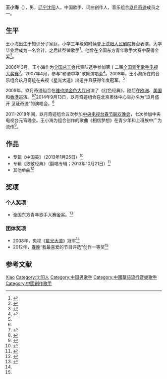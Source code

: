 {{藝人
| 姓名     = 王小海
| 類型     = 男歌手
| 圖片     = <!-- Use only free-licenced images which meet WP:NFCC -->
| 圖片簡介 = 
| 原名     = 
| 英文名   =  
| 綽號     = 
| 國籍     = {{PRC}}
| 民族     = 汉族
| 出生日期 = {{birth date and age|1980|6|23}}
| 出生地點 = {{CHN}}[[辽宁省|辽宁省]][[沈阳市|沈阳市]]
| 逝世日期 = 
| 逝世地點 = 
| 職業     = 歌手、[[词曲作家|词曲作家]]
| 語言     = 汉语
| 教育程度 = [[沈阳大学|沈阳大学]]财经系<ref name="multipleZG21 " />
| 宗教信仰 =  
| 配偶     = {{marriage|[[王小瑋|王小瑋]]|2016|2020|reason=div}}
| 音樂類型 = [[流行音乐|流行音乐]]
| 代表作   = 
| 活躍年代 = 2006年至今
| 唱片公司 =
| 經紀公司 = 
| 網站     = 
| 相關團體 = [[玖月奇迹|玖月奇迹]]
| 獎項     = 2008年[[中国中央电视台|央视]]《[[星光大道_(央视节目)|星光大道]]》冠军<ref name="multiplexlw65">{{cite web |url=http://ent.sina.com.cn/y/2010-09-27/12163099162.shtml? |title=玖月奇迹唱响维也纳金色大厅 同名EP碟推出 |accessdate=2010-09-27 |work=新浪 |archive-date=2016-03-04 |archive-url=https://web.archive.org/web/20160304090247/http://ent.sina.com.cn/y/2010-09-27/12163099162.shtml |dead-url=no }}</ref><br>[[中央广播电视总台春节联欢晚会|春晚]]“我最喜爱的节目评选”创作一等奖<ref name="multiplefh11">{{cite web |url=http://ent.ifeng.com/zz/detail_2011_10/21/10040599_0.shtml |title=玖月奇迹唱响苏区经典 公司透新年巡演计划 |accessdate=2011-10-21 |work=凤凰网 |archive-date=2021-08-15 |archive-url=https://web.archive.org/web/20210815112125/https://ent.ifeng.com/zz/detail_2011_10/21/10040599_0.shtml |dead-url=no }}</ref>}}
'''王小海'''（{{bd|1980年|6月23日|catIdx=Wang王}}），男，[[辽宁省|辽宁]][[沈阳市|沈阳]]人，中国歌手、词曲创作人，音乐组合[[玖月奇迹|玖月奇迹]]成员之一。

== 生平 ==
王小海出生于知识分子家庭，小学三年级的时候登上[[沈阳人民剧院|沈阳人民剧院]]舞台表演。大学毕业后成为一名会计，之后转型做歌手<ref>{{cite news |author=刘彦辰 |editor=王平 |title=奇迹组合 演绎奇迹 |url=http://rb.xxrb.com.cn/html/2013-05/24/content_141581.htm |accessdate=2020-10-11 |work=新乡日报 |date=2013-05-24 |archive-date=2020-10-11 |archive-url=https://web.archive.org/web/20201011080859/http://rb.xxrb.com.cn/html/2013-05/24/content_141581.htm |dead-url=no }}</ref>。他曾在全国东方青年歌手大赛中获得金奖<ref>{{cite news |author=吴雅菁 |editor=张洁 |title=手脚并用奏响双排键琴 当红组合演绎红色经典 |url=http://ngdsb.hinews.cn/html/2010-12/16/content_306351.htm |accessdate=2020-10-11 |work=南国都市报 |date=2010-12-16 |archive-date=2020-10-11 |archive-url=https://web.archive.org/web/20201011094115/http://ngdsb.hinews.cn/html/2010-12/16/content_306351.htm |dead-url=no }}</ref>。

2006年3月，王小海作为[[中华全国总工会|全国总工会]]代表队选手参加第十二届[[全国青年歌手电视大奖赛|全国青年歌手电视大奖赛]]<ref>{{cite news |author=梅文 |title=全总组队参加央视歌手大赛 |url=http://ent.sina.com.cn/x/2006-03-24/00061025266.html |accessdate=2020-11-11 |work=工人日报 |date=2006-03-24 |via=新浪网 |archive-date=2020-11-11 |archive-url=https://web.archive.org/web/20201111165249/http://ent.sina.com.cn/x/2006-03-24/00061025266.html |dead-url=no }}</ref>。2007年4月，参与“和谐中华”歌舞演唱会<ref>{{cite news |title=五一歌舞“和谐中华” |url=http://ent.sina.com.cn/x/2007-04-15/18201519769.html |accessdate=2020-11-11 |work=北京晚报 |date=2007-04-15 |via=新浪网 |archive-date=2020-11-11 |archive-url=https://web.archive.org/web/20201111165038/http://ent.sina.com.cn/x/2007-04-15/18201519769.html |dead-url=no }}</ref>。2008年，王小海所在的音乐组合玖月奇迹在[[中国中央电视台|央视]]《[[星光大道_(央视节目)|星光大道]]》出道并且获得年度冠军。<ref name="multiplexlw65"/>

2009年，玖月奇迹组合在[[维也纳金色大厅|维也纳金色大厅]]出演了《红色经典》，随后在[[欧洲|欧洲]]、[[美国|美国]]和[[香港|香港]]巡演。<ref name="multiplexlw65"/><ref name="multipleSH33">{{cite web|url=http://data.yule.sohu.com/star/data/28/28241/details.shtml|title=明星库：玖月奇迹|date=|work=搜狐}}{{dead link|date=2018年3月 |bot=InternetArchiveBot |fix-attempted=yes}}</ref>2014年9月13日，玖月奇迹组合在北京奥体中心举办名为“玖月盛开 见证奇迹”的演唱会。<ref >{{cite web|url=http://ent.sina.com.cn/y/2014-09-15/09454208576.shtml|title=玖月奇迹北京开唱 张凯丽助阵宋祖英捧场|accessdate=2014-09-15|work=新浪|archive-date=2020-04-11|archive-url=https://web.archive.org/web/20200411103811/http://ent.sina.com.cn/y/2014-09-15/09454208576.shtml|dead-url=no}}</ref>

2011-2018年间，玖月奇迹组合五次参加[[中央广播电视总台春节联欢晚会|中央电视台春节联欢晚会]]，七次参加中央电视台元宵晚会。王小海为组合创作的歌曲《相信梦想》在青少年和上班族中广为流传<ref>{{cite news |author=郭超 |title=奇迹不只是别人的故事——访歌曲《相信梦想》词曲作者王小海 |url=https://epaper.gmw.cn/gmrb/html/2017-01/20/nw.D110000gmrb_20170120_4-09.htm?div=-1 |accessdate=2020-10-11 |work=光明日报 |date=2017-01-20 |archive-date=2020-10-11 |archive-url=https://web.archive.org/web/20201011082847/https://epaper.gmw.cn/gmrb/html/2017-01/20/nw.D110000gmrb_20170120_4-09.htm?div=-1 |dead-url=no }}</ref>。

== 作品 ==
{{Main|玖月奇迹#音乐作品}}
*专辑《中国美》（2013年1月25日）<ref>{{cite news |title=酷狗音乐玖月奇迹专辑 中国美 |url=http://www.kugou.com/yy/album/single/980309.html?frombaidu |accessdate=2019-07-18 |agency=酷狗音乐 |archive-date=2020-04-11 |archive-url=https://web.archive.org/web/20200411111401/http://www.kugou.com/yy/album/single/980309.html%3Ffrombaidu |dead-url=no }}</ref>
*专辑《致敬经典》（翻唱专辑；2013年10月21日）<ref>{{cite news |title=酷狗音乐玖月奇迹专辑 致敬经典 |url=https://www.kugou.com/yy/album/single/959774.html |accessdate=2019-07-18 |agency=酷狗音乐 |archive-date=2020-04-11 |archive-url=https://web.archive.org/web/20200411113013/https://www.kugou.com/yy/album/single/959774.html |dead-url=no }}</ref>
*其他单曲<ref>{{cite news |title=玖月奇迹曲目 |url=https://music.163.com/#/artist?id=12022&market=baiduqk |agency=网易云音乐 |accessdate=2020-04-12 |archive-date=2018-10-18 |archive-url=https://web.archive.org/web/20181018134211/https://music.163.com/#/artist?id=12022&market=baiduqk |dead-url=no }}</ref>

== 奖项 ==
=== 个人奖项 ===
* 全国东方青年歌手大赛金奖。<ref name="multipleZG21">{{cite web |url=http://www.cnr.cn/gx/gz/201102/t20110223_507712318.html |title=玖月奇迹成名路：音乐硕士携天赋奇才成就春晚神器 |date=2011-02-23 |work=中国广播网 |archive-date=2020-09-01 |archive-url=https://web.archive.org/web/20200901190741/http://www.cnr.cn/cnr_404/index.html |dead-url=no |access-date=2012-02-09 }}</ref>

=== 团体奖项 ===
* 2008年，央视《[[星光大道_(央视节目)|星光大道]]》冠军<ref name="multiplexlw65"/>
* 2012年，[[中央广播电视总台春节联欢晚会|春晚]]“我最喜爱的节目评选”创作一等奖<ref name="multiplefh11"/>

== 参考文献 ==
{{reflist}}

{{Authority control}}
{{DEFAULTSORT:Wang王}}
[[Category:王姓|Xiao]]
[[Category:沈阳人|Category:沈阳人]]
[[Category:中国男歌手|Category:中国男歌手]]
[[Category:中國華語流行音樂歌手|Category:中國華語流行音樂歌手]]
[[Category:中國創作歌手|Category:中國創作歌手]]